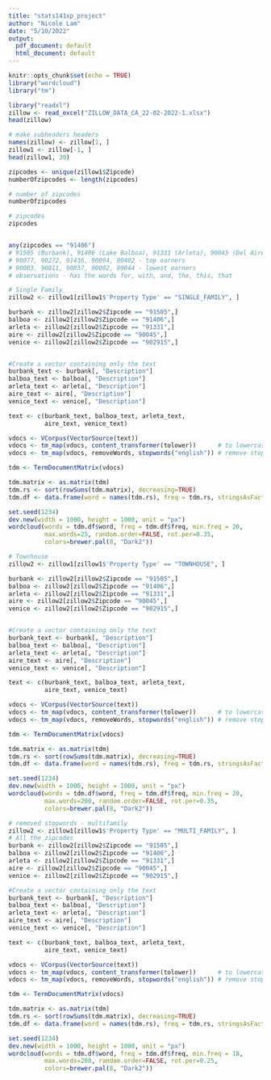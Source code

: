 ---
title: "stats141xp_project"
author: "Nicole Lam"
date: "5/10/2022"
output:
  pdf_document: default
  html_document: default
---

```{r setup, include=FALSE}
knitr::opts_chunk$set(echo = TRUE)
library("wordcloud")
library("tm")
```

```{r}
library("readxl")
zillow <- read_excel("ZILLOW_DATA_CA_22-02-2022-1.xlsx")
head(zillow)

# make subheaders headers
names(zillow) <- zillow[1, ]
zillow1 <- zillow[-1, ]
head(zillow1, 30)

zipcodes <- unique(zillow1$Zipcode) 
numberOfzipcodes <- length(zipcodes)

# number of zipcodes 
numberOfzipcodes

# zipcodes 
zipcodes


any(zipcodes == "91406")
# 91505 (Burbank), 91406 (Lake Balboa), 91331 (Arleta), 90045 (Del Aire), 90291 (Venice)
# 90077, 90272, 91436, 90094, 90402 - top earners 
# 90003, 90011, 90037, 90002, 90044 - lowest earners 
# observations - has the words for, with, and, the, this, that
```

```{r}
# Single Family
zillow2 <- zillow1[zillow1$'Property Type' == "SINGLE_FAMILY", ]

burbank <- zillow2[zillow2$Zipcode == "91505",]
balboa <- zillow2[zillow2$Zipcode == "91406",]
arleta <- zillow2[zillow2$Zipcode == "91331",]
aire <- zillow2[zillow2$Zipcode == "90045",]
venice <- zillow2[zillow2$Zipcode == "902915",]


#Create a vector containing only the text
burbank_text <- burbank[, "Description"]
balboa_text <- balboa[, "Description"]
arleta_text <- arleta[, "Description"]
aire_text <- aire[, "Description"]
venice_text <- venice[, "Description"]

text <- c(burbank_text, balboa_text, arleta_text,
          aire_text, venice_text)

vdocs <- VCorpus(VectorSource(text))
vdocs <- tm_map(vdocs, content_transformer(tolower))      # to lowercase
vdocs <- tm_map(vdocs, removeWords, stopwords("english")) # remove stopwords

tdm <- TermDocumentMatrix(vdocs)

tdm.matrix <- as.matrix(tdm)
tdm.rs <- sort(rowSums(tdm.matrix), decreasing=TRUE)
tdm.df <- data.frame(word = names(tdm.rs), freq = tdm.rs, stringsAsFactors = FALSE)

set.seed(1234)
dev.new(width = 1000, height = 1000, unit = "px")
wordcloud(words = tdm.df$word, freq = tdm.df$freq, min.freq = 20,
          max.words=25, random.order=FALSE, rot.per=0.35,
          colors=brewer.pal(8, "Dark2"))
```

```{r}
# Townhouse
zillow2 <- zillow1[zillow1$'Property Type' == "TOWNHOUSE", ]

burbank <- zillow2[zillow2$Zipcode == "91505",]
balboa <- zillow2[zillow2$Zipcode == "91406",]
arleta <- zillow2[zillow2$Zipcode == "91331",]
aire <- zillow2[zillow2$Zipcode == "90045",]
venice <- zillow2[zillow2$Zipcode == "902915",]


#Create a vector containing only the text
burbank_text <- burbank[, "Description"]
balboa_text <- balboa[, "Description"]
arleta_text <- arleta[, "Description"]
aire_text <- aire[, "Description"]
venice_text <- venice[, "Description"]

text <- c(burbank_text, balboa_text, arleta_text,
          aire_text, venice_text)

vdocs <- VCorpus(VectorSource(text))
vdocs <- tm_map(vdocs, content_transformer(tolower))      # to lowercase
vdocs <- tm_map(vdocs, removeWords, stopwords("english")) # remove stopwords

tdm <- TermDocumentMatrix(vdocs)

tdm.matrix <- as.matrix(tdm)
tdm.rs <- sort(rowSums(tdm.matrix), decreasing=TRUE)
tdm.df <- data.frame(word = names(tdm.rs), freq = tdm.rs, stringsAsFactors = FALSE)

set.seed(1234)
dev.new(width = 1000, height = 1000, unit = "px")
wordcloud(words = tdm.df$word, freq = tdm.df$freq, min.freq = 20,
          max.words=200, random.order=FALSE, rot.per=0.35,
          colors=brewer.pal(8, "Dark2"))

```


```{r}
# removed stopwords - multifamily
zillow2 <- zillow1[zillow1$'Property Type' == "MULTI_FAMILY", ]
# All the zipcodes 
burbank <- zillow2[zillow2$Zipcode == "91505",]
balboa <- zillow2[zillow2$Zipcode == "91406",]
arleta <- zillow2[zillow2$Zipcode == "91331",]
aire <- zillow2[zillow2$Zipcode == "90045",]
venice <- zillow2[zillow2$Zipcode == "902915",]

#Create a vector containing only the text
burbank_text <- burbank[, "Description"]
balboa_text <- balboa[, "Description"]
arleta_text <- arleta[, "Description"]
aire_text <- aire[, "Description"]
venice_text <- venice[, "Description"]

text <- c(burbank_text, balboa_text, arleta_text,
          aire_text, venice_text)

vdocs <- VCorpus(VectorSource(text))
vdocs <- tm_map(vdocs, content_transformer(tolower))      # to lowercase
vdocs <- tm_map(vdocs, removeWords, stopwords("english")) # remove stopwords

tdm <- TermDocumentMatrix(vdocs)

tdm.matrix <- as.matrix(tdm)
tdm.rs <- sort(rowSums(tdm.matrix), decreasing=TRUE)
tdm.df <- data.frame(word = names(tdm.rs), freq = tdm.rs, stringsAsFactors = FALSE)

set.seed(1234)
dev.new(width = 1000, height = 1000, unit = "px")
wordcloud(words = tdm.df$word, freq = tdm.df$freq, min.freq = 18,
          max.words=200, random.order=FALSE, rot.per=0.25,
          colors=brewer.pal(8, "Dark2"))

```


